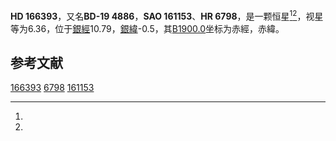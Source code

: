 {{Starbox begin
| name = HD 166393
}}
{{Starbox observe
| epoch = [[J2000.0|J2000.0]]
| constell = {{星座名待查}}<ref name=SIMBAD>{{cite web
 | url=http://simbad.u-strasbg.fr/simbad/sim-id?Ident=HR+6798
 | title =Pulsating variable Star
 | publisher=Centre de Données astronomiques de Strasbourg
 | work=SIMBAD
 | accessdate=2012-07-13}}</ref><ref name=DATA>{{cite web
 | url=http://vizier.u-strasbg.fr/viz-bin/VizieR-5?-out.add=.&-source=5050&-corr=PK=HR&-out.max=9999&HR=6798
 | title=VizieR Detailed Page
 | accessdate=2012-07-13
 | archive-date=2016-03-05
 | archive-url=https://web.archive.org/web/20160305004347/http://vizier.u-strasbg.fr/viz-bin/VizieR-5?-out.add=.&-source=5050&-corr=PK=HR&-out.max=9999&HR=6798
 | dead-url=no
 }}</ref>
| 星官 = 
| ra = {{RA|18|11|14.8}}<ref name=SIMBAD /><ref name=DATA />
| dec = {{DEC|-19|50|32}}<ref name=SIMBAD /><ref name=DATA />
| appmag_v = 6.36<ref name=SIMBAD /><ref name=DATA />
}}
{{Starbox character
| class = A4V<ref name=SIMBAD /><ref name=DATA />
| b-v = 0.16<ref name=SIMBAD /><ref name=DATA />
| u-b = <ref name=SIMBAD /><ref name=DATA />
| r-i = <ref name=SIMBAD /><ref name=DATA />
| variable = 
}}
{{Starbox astrometry
| radial_v = 
| prop_mo_ra = -32
| parallax = 0.008
| p_error =
}}
{{Starbox catalog
| names =BD-19 4886，[[SAO星表|SAO]] 161153，[[HD星表|HD]] 166393，[[HR星表|HR]] 6798}}
{{Starbox reference |Simbad=HR+6798}}
{{Starbox end}}

'''HD 166393'''，又名'''BD-19 4886'''，'''SAO 161153'''、'''HR 6798'''，是一颗恒星<ref name=SIMBAD /><ref name=DATA />，视星等为6.36，位于[[銀道座標系|銀經]]10.79，[[銀道座標系|銀緯]]-0.5，其[[B1900.0|B1900.0]]坐标为赤經{{RA|18|5|19.2}}，赤緯{{DEC|-19|-0.5|41}}。

== 参考文献 ==
{{reflist}}

{{star-stub}}

[[Category:HD和HDE天體|166393]]
[[Category:HR天體|6798]]
[[Category:SAO天體|161153]]